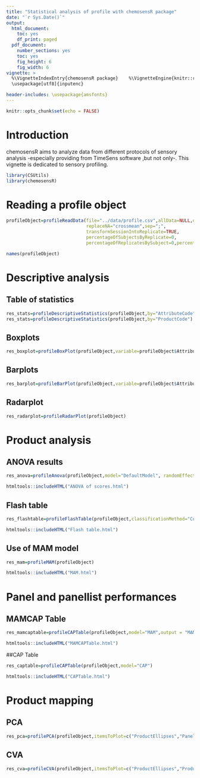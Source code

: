 ```yaml
---
title: "Statistical analysis of profile with chemosensR package"
date: "`r Sys.Date()`"
output:
  html_document:
    toc: yes
    df_print: paged
  pdf_document:
    number_sections: yes
    toc: yes
    fig_height: 6
    fig_width: 6
vignette: >
  %\VignetteIndexEntry{chemosensR package}    %\VignetteEngine{knitr::rmarkdown} 
  \usepackage[utf8]{inputenc}

header-includes: \usepackage{amsfonts}
---
```

```r
knitr::opts_chunk$set(echo = FALSE)
```

# Introduction
chemosensR aims to analyze data from different protocols of sensory analysis -especially providing from TimeSens software ,but not only-. 
This vignette is dedicated to sensory profiling. 


```r
library(CSUtils)
library(chemosensR)
```


# Reading a profile object

```r
profileObject=profileReadData(file="../data/profile.csv",allData=NULL,outputsCsv=NULL,
                              replaceNA="crossmean",sep=";",
                              transformSessionIntoReplicate=TRUE,
                              percentageOfSubjectsByReplicate=0, 
                              percentageOfReplicatesBySubject=0,percentageOfProductBySubject=0)
```

```r
names(profileObject)
```

# Descriptive analysis

## Table of statistics
```r
res_stats=profileDescriptiveStatistics(profileObject,by="AttributeCode")
res_stats=profileDescriptiveStatistics(profileObject,by="ProductCode")
```

## Boxplots
```r
res_boxplot=profileBoxPlot(profileObject,variable=profileObject$Attributes[1])
```

## Barplots
```r
res_barplot=profileBarPlot(profileObject,variable=profileObject$Attributes[1])
```

## Radarplot
```r
res_radarplot=profileRadarPlot(profileObject)
```

# Product analysis

## ANOVA results
```r
res_anova=profileAnova(profileObject,model="DefaultModel", randomEffects=c("Subject"), lsMeansAlpha=0.10, lsMeansAdjustment="Tukey", anovaCalculationMode="Ols", show=c("Groups","StatMANOVA","F", "PValues","RMSE"),fileName=NULL,varianceTest="None", normalityTest="None",orderByF=TRUE)
```
```r
htmltools::includeHTML("ANOVA of scores.html")
```

## Flash table
```r
res_flashtable=profileFlashTable(profileObject,classificationMethod="Complete", explainedVariance=0.5, alphaContrast=0.1, similarity="Pearson", fileName="Flash table", show="",contrastOption="GMean",contrastProduct=NULL)
```

```r
htmltools::includeHTML("Flash table.html")
```

## Use of MAM model
```r
res_mam=profileMAM(profileObject)
```
```r
htmltools::includeHTML("MAM.html")
```
# Panel and panellist performances

## MAMCAP Table

```r
res_mamcaptable=profileCAPTable(profileObject,model="MAM",output = "MAMCAPTable")
```

```r
htmltools::includeHTML("MAMCAPTable.html")
```

##CAP Table

```r
res_captable=profileCAPTable(profileObject,model="CAP")
```
```r
htmltools::includeHTML("CAPTable.html")
```
# Product mapping

## PCA

```r
res_pca=profilePCA(profileObject,itemsToPlot=c("ProductEllipses","Panellists"))

```

## CVA

```r
res_cva=profileCVA(profileObject,itemsToPlot=c("ProductEllipses","ProductSegments"))
```
